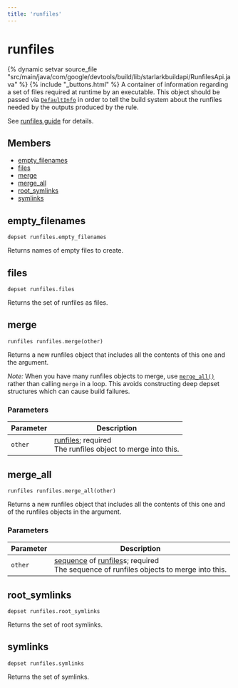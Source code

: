 ```yaml
---
title: 'runfiles'
---
```


# runfiles

{% dynamic setvar source_file "src/main/java/com/google/devtools/build/lib/starlarkbuildapi/RunfilesApi.java" %}
{% include "\_buttons.html" %}
A container of information regarding a set of files required at runtime by an executable. This object should be passed via [`DefaultInfo`](../providers/DefaultInfo.html) in order to tell the build system about the runfiles needed by the outputs produced by the rule.

See [runfiles guide](https://bazel.build/extending/rules#runfiles) for details.

## Members

- [empty_filenames](#empty_filenames)
- [files](#files)
- [merge](#merge)
- [merge_all](#merge_all)
- [root_symlinks](#root_symlinks)
- [symlinks](#symlinks)

## empty_filenames

``` rule-signature
depset runfiles.empty_filenames
```

Returns names of empty files to create.

## files

``` rule-signature
depset runfiles.files
```

Returns the set of runfiles as files.

## merge

``` rule-signature
runfiles runfiles.merge(other)
```

Returns a new runfiles object that includes all the contents of this one and the argument.

*Note:* When you have many runfiles objects to merge, use [`merge_all()`](#merge_all) rather than calling `merge` in a loop. This avoids constructing deep depset structures which can cause build failures.

### Parameters

<table class="table table-bordered table-condensed table-params">
<thead>
<tr>
<th>Parameter</th>
<th>Description</th>
</tr>
</thead>
<tbody>
<tr>
<td id="merge.other"><code>other</code></td>
<td><a href="../builtins/runfiles.html" class="anchor">runfiles</a>;
required<br />
The runfiles object to merge into this.</td>
</tr>
</tbody>
</table>

## merge_all

``` rule-signature
runfiles runfiles.merge_all(other)
```

Returns a new runfiles object that includes all the contents of this one and of the runfiles objects in the argument.

### Parameters

<table class="table table-bordered table-condensed table-params">
<thead>
<tr>
<th>Parameter</th>
<th>Description</th>
</tr>
</thead>
<tbody>
<tr>
<td id="merge_all.other"><code>other</code></td>
<td><a href="../core/list.html" class="anchor">sequence</a> of <a href="../builtins/runfiles.html" class="anchor">runfiles</a>s;
required<br />
The sequence of runfiles objects to merge into this.</td>
</tr>
</tbody>
</table>

## root_symlinks

``` rule-signature
depset runfiles.root_symlinks
```

Returns the set of root symlinks.

## symlinks

``` rule-signature
depset runfiles.symlinks
```

Returns the set of symlinks.
